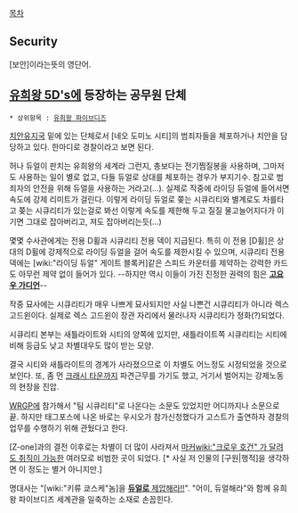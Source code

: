 [[목차]]

== Security ==
[보안]이라는뜻의 영단어.


== [[유희왕 5D's]]에 등장하는 공무원 단체 ==
 * 상위항목 : [[유희왕 파이브디즈]]

[[치안유지국]] 밑에 있는 단체로서 [네오 도미노 시티]의 범죄자들을 체포하거나 치안을 담당하고 있다. 한마디로 경찰이라고 보면 된다. 

허나 듀얼이 판치는 유희왕의 세계라 그런지, 총보다는 전기찜질봉을 사용하며, 그마저도 사용하는 일이 별로 없고, 다들 듀얼로 상대를 체포하는 경우가 부지기수. 참고로 범죄자의 안전을 위해 듀얼을 사용하는 거라고(...). 실제로 작중에 라이딩 듀얼에 들어서면 속도에 강제 리미트가 걸린다. 이렇게 라이딩 듀얼로 쫒는 시큐리티와 별계로도 차를타고 쫒는 시큐리티가 있는걸로 봐선 이렇게 속도를 제한해 두고 질질 물고늘어지다가 이기면 그대로 잡아버리고, 져도 잡아버리는듯(...)

몇몇 수사관에게는 전용 D휠과 시큐리티 전용 덱이 지급된다. 특히 이 전용 [D휠]은 상대의 D휠에 강제적으로 라이딩 듀얼을 걸어 속도를 제한시킬 수 있으며, 시큐리티 전용덱에는 [wiki:"라이딩 듀얼" 게이트 블록커]같은 스피드 카운터를 제약하는 강력한 카드도 아무런 제약 없이 들어가 있다. --하지만 역시 이들이 가진 진정한 권력의 힘은 '''[[고요우 가디언]]'''-- 

작중 묘사에는 시큐리티가 매우 나쁘게 묘사되지만 사실 나쁜건 시큐리티가 아니라 렉스 고드윈이다. 실제로 렉스 고드윈이 장관 자리에서 물러나자 시큐리티가 정화(?)되었다.

시큐리티 본부는 새틀라이트와 시티의 양쪽에 있지만, 새틀라이트쪽 시큐리티는 시티에 비해 등급도 낮고 차별대우도 많이 받는 모양.

결국 시티와 새틀라이트의 경계가 사라졌으므로 이 차별도 어느정도 시정되었을 것으로 보인다. 또, 좀 먼 [[크래시 타운]]까지 파견근무를 가기도 했고, 거기서 벌어지는 강제노동의 현장을 진압. 

[[WRGP]]에 참가해서 "팀 시큐리티"로 나온다는 소문도 있었지만 어디까지나 소문으로 끝. 하지만 태그포스에 나온 바로는 우시오가 참가신청했다가 고스트가 출연하자 경찰의 업무를 수행하기 위해 관뒀다고 한다.

[Z-one]과의 결전 이후로는 차별이 더 많이 사라져서 [[마커]][[wiki:"크로우 호건" 가 달려도 취직이 가능한]] 여러모로 비범한 곳이 되었다. [* 사실 저 인물의 [구원|행적]을 생각하면 이 정도는 별거 아니지만.]

명대사는 "[wiki:"키류 쿄스케"놈]을 [[듀얼 만능주의|'''듀얼로''' 제압해라!!]]". "어이, 듀얼해라"와 함께 유희왕 파이브디즈 세계관을 일축하는 소재로 손꼽힌다.
